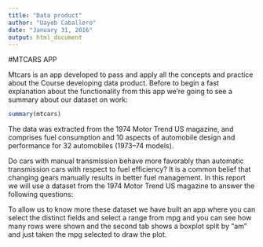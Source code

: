 ```yaml
---
title: "Data product"
author: "Uayeb Caballero"
date: "January 31, 2016"
output: html_document
---
```


#MTCARS APP


Mtcars is an app developed to pass and apply all the concepts and practice about the Course developing data product.
Before to begin a fast explanation about the functionality from this app we're going to see a summary about our dataset on work:

```r
summary(mtcars)
```


The data was extracted from the 1974 Motor Trend US magazine, and comprises fuel consumption and 10 aspects of automobile design and performance for 32 automobiles (1973–74 models).

Do cars with manual transmission behave more favorably than automatic transmission cars with respect to fuel efficiency? It is a common belief that changing gears manually results in better fuel management. In this report we will use a dataset from the 1974 Motor Trend US magazine to answer the following questions:

To allow us to know more these dataset we have built an app where you can select the distinct fields and select a range from mpg and you can see how many rows were shown and the second tab shows a boxplot split by "am" and just taken the mpg selected to draw the plot.
